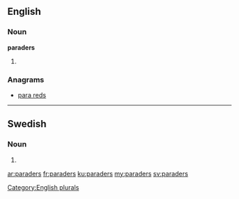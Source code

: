 ==English==

===Noun===
'''paraders'''

# {{plural of|[[parader]]}}

===Anagrams===
* [[para reds#English|para reds]]

[[Category:English plurals]]

----

==Swedish==

===Noun===
{{head|sv|noun form}}

# {{sv-noun-form-indef-gen-pl|parad}}

[[ar:paraders]]
[[fr:paraders]]
[[ku:paraders]]
[[my:paraders]]
[[sv:paraders]]